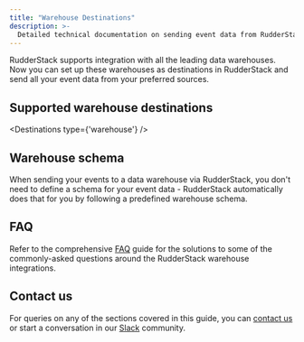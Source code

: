 ```yaml
---
title: "Warehouse Destinations"
description: >-
  Detailed technical documentation on sending event data from RudderStack to your specified data warehouse platforms.
---
```


RudderStack supports integration with all the leading data warehouses. Now you can set up these warehouses as destinations in RudderStack and send all your event data from your preferred sources.

## Supported warehouse destinations

<Destinations
  type={'warehouse'}
/>

## Warehouse schema

When sending your events to a data warehouse via RudderStack, you don't need to define a schema for your event data - RudderStack automatically does that for you by following a predefined <Link to="/tmp-destinations/warehouse-destinations/warehouse-schema/">warehouse schema</Link>.

## FAQ

Refer to the comprehensive [FAQ](https://rudderstack.com/docs/destinations/warehouse-destinations/faq/) guide for the solutions to some of the commonly-asked questions around the RudderStack warehouse integrations.

## Contact us

For queries on any of the sections covered in this guide, you can [contact us](mailto:%20docs@rudderstack.com) or start a conversation in our [Slack](https://rudderstack.com/join-rudderstack-slack-community) community.
